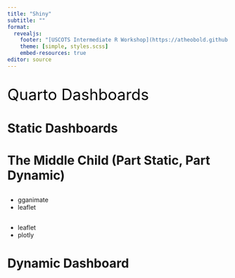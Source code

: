 ```yaml
---
title: "Shiny"
subtitle: ""
format: 
  revealjs:
    footer: "[USCOTS Intermediate R Workshop](https://atheobold.github.io/uscots-intermediate-r/)"
    theme: [simple, styles.scss]
    embed-resources: true
editor: source
---
```


##  {background-image="images/06-snow-dashboard.png" background-position="center" background-size="cover" aria-label="Two cute cartoon penguins stand facing each other. The blue penguin on the left is raising one flipper, appearing to toss or launch a glowing, comet-like object with the Quarto logo on it. The orange penguin on the right looks up happily at the flying object."}

::: {style="font-size: 2.5em; color: #000000;"}
Quarto Dashboards
:::


# Static Dashboards

## {background-iframe="https://mine.quarto.pub/olympic-games-py/"}


# The Middle Child (Part Static, Part Dynamic)

## {background-iframe="https://nasoares.quarto.pub/wellcome-global-monitor-2018"}

- gganimate
- leaflet

## {background-iframe="https://stat541.visruth.com/static_dashboard"}

- leaflet
- plotly

# Dynamic Dashboard

## {background-iframe="https://jjallaire.shinyapps.io/penguins-dashboard/"}

